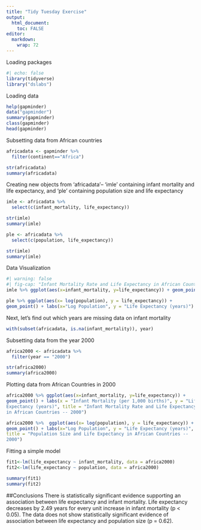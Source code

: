 ```yaml
---
title: "Tidy Tuesday Exercise"
output: 
  html_document:
    toc: FALSE
editor: 
  markdown: 
    wrap: 72
---
```


Loading packages

```r
#| echo: false
library(tidyverse) 
library("dslabs")
```

Loading data

```r
help(gapminder)
data("gapminder")
summary(gapminder)
class(gapminder)
head(gapminder)
```

Subsetting data from African countries

```r
africadata <- gapminder %>% 
  filter(continent=="Africa")

str(africadata)
summary(africadata)
```

Creating new objects from 'africadata'-- 'imle' containing infant
mortality and life expectancy, and 'ple' containing population size and
life expectancy

```r
imle <- africadata %>% 
  select(c(infant_mortality, life_expectancy))

str(imle)
summary(imle)

ple <- africadata %>% 
  select(c(population, life_expectancy))

str(imle)
summary(imle)

```

Data Visualization

```r
#| warning: false
#| fig-cap: "Infant Mortality Rate and Life Expectancy in African Countries -- 1960 - 2015"
imle %>% ggplot(aes(x=infant_mortality, y=life_expectancy)) + geom_point() + labs(x = "Infant Mortality (per 1,000 births)", y = "Life Expectancy (years)")
```

```r
ple %>% ggplot(aes(x= log(population), y = life_expectancy)) +
geom_point() + labs(x="Log Population", y = "Life Expectancy (years)")
```

Next, let's find out which years are missing data on infant mortality

```r
with(subset(africadata, is.na(infant_mortality)), year)
```

Subsetting data from the year 2000

```r
africa2000 <- africadata %>% 
  filter(year == "2000")

str(africa2000)
summary(africa2000)
```

Plotting data from African Countries in 2000

```r
africa2000 %>% ggplot(aes(x=infant_mortality, y=life_expectancy)) +
geom_point() + labs(x = "Infant Mortality (per 1,000 births)", y = "Life
Expectancy (years)", title = "Infant Mortality Rate and Life Expectancy
in African Countries -- 2000")

africa2000 %>%  ggplot(aes(x= log(population), y = life_expectancy)) +
geom_point() + labs(x="Log Population", y = "Life Expectancy (years)",
title = "Population Size and Life Expectancy in African Countries --
2000")
```

Fitting a simple model

```r
fit1<-lm(life_expectancy ~ infant_mortality, data = africa2000)
fit2<-lm(life_expectancy ~ population, data = africa2000)
```

```r
summary(fit1) 
summary(fit2)
```

##Conclusions
There is statistically significant evidence supporting an association between life expectancy and infant mortality. Life expectancy decreases by 2.49 years for every unit increase in infant mortality (p < 0.05). The data does not show statistically significant evidence of association between life expectancy and population size (p = 0.62).
